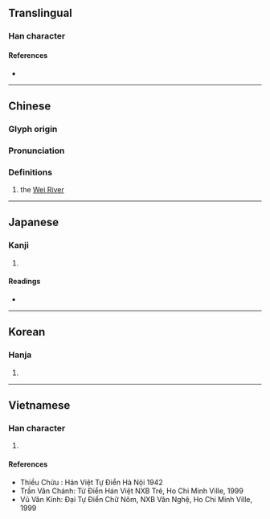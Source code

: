 {{character info/new}}
==Translingual==

===Han character===
{{Han char|rn=85|rad=水|as=09|sn=12|four=36127|canj=EWB|ids=⿰氵胃}}

====References====
* {{Han ref|kx=0635.020|dkj=17781|dj=1041.130|hdz=31677.030|uh=6E2D|ud=28205|bh=B4F4|bd=46324}}

----

==Chinese==
{{zh-forms}}

===Glyph origin===
{{Han etym}}

===Pronunciation===
{{zh-pron
|m=wèi
|c=wai6
|h=pfs=
|md=
|mn=ūi
|w=
|mc=y
|oc=y
|cat=pn
}}

===Definitions===
{{zh-hanzi}}

# {{zh-div|河}} the [[Wei River]]

----

==Japanese==

===Kanji===
{{ja-kanji|grade=|rs=水09}}

# {{defn|lang=ja|sort=水09}}

====Readings====
* {{ja-readings
|goon=い<ゐ
|kanon=い<ゐ
|kun=いく, しく
}}

----

==Korean==

===Hanja===
{{ko-hanja|hangeul=위|eumhun=|rv=wi|mr=wi|y=wi}}

# {{defn|lang=ko|sort=水09}}

----

==Vietnamese==

===Han character===
{{vi-hantu|[[vây]], [[vấy]], [[vị]], [[vơi]], [[vời]]|rs=水09}}

# {{defn|lang=vi|sort=水09}}

====References====
* Thiều Chửu : Hán Việt Tự Điển Hà Nội 1942
* Trần Văn Chánh: Từ Điển Hán Việt NXB Trẻ, Ho Chi Minh Ville, 1999
* Vũ Văn Kính: Đại Tự Điển Chữ Nôm, NXB Văn Nghệ, Ho Chi Minh Ville, 1999